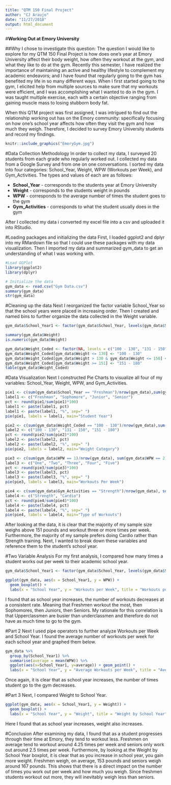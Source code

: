 ```yaml
---
title: "QTM 150 Final Project"
author: "CJ Araujo"
date: "11/27/2018"
output: html_document
---
```

#**Working Out at Emory University**

##Why I chose to investigate this question:
The question I would like to explore for my QTM 150 Final Project is how does one's year at Emory University affect their body weight, how often they workout at the gym, and what they like to do at the gym.  Recently this semester, I have realized the importance of maintaining an active and healthy lifestyle to complement my academic endeavors; and I have found that regularly going to the gym has benefited my life in so many different ways.  When I first started going to the gym, I elicited help from multiple sources to make sure that my workouts were efficient, and I was accomplishing what I wanted to do in the gym.  I was taught multiple exercise, each with a certain objective ranging from gaining muscle mass to losing stubborn body fat.  

When this QTM project was first assigned, I was intrigued to find out the relationship working out has on the Emory community: specifically focusing on how one's school year affects how often they visit the gym and how much they weigh.  Therefore, I decided to survey Emory University students and record my findings.

```r
knitr::include_graphics("EmoryGym.jpg")
```
#Data Collection Methodology
  In order to collect my data, I surveyed 20 students from each grade who regularly worked out.  I collected my data from a Google Survey and from one on one conversations.  I sorted my data into four categories: School_Year, Weight, WPW (Workouts per Week), and Gym_Activities.  The types and values of each are as follows:

* **School_Year** - corresponds to the students year at Emory University
* **Weight** - corresponds to the students weight in pounds
* **WPW** - corresponds to the average number of times the student goes to the gym
* **Gym_Activities** - corresponds to what the student usually does in the gym

After I collected my data i converted my excel file into a csv and uploaded it into RStudio.

#Loading packages and initializing the data
  First, I loaded ggplot2 and dplyr into my RMardown file so that I could use these packages with my data visualization.  Then I imported my data and summarized gym_data to get an understanding of what I was working with.
```r
#Load GGPlot
library(ggplot2)
library(dplyr)

# Initialize the data
gym_data <- read.csv("Gym Data.csv")
summary(gym_data)
str(gym_data)
```

#Cleaning up the data
  Next I reorganized the factor variable School_Year so that the school years were placed in increasing order.  Then I created and named bins to further organize the data collected in the Weight variable.
```r
gym_data$School_Year1 <- factor(gym_data$School_Year, levels(gym_data$School_Year)[c(1, 2, 3, 4)])

summary(gym_data$Weight)
is.numeric(gym_data$Weight)

gym_data$Weight_Coded <- factor(NA, levels = c("100 - 130", "131 - 150", "151 - 180"))
gym_data$Weight_Coded[gym_data$Weight <= 130] <- "100 - 130"
gym_data$Weight_Coded[gym_data$Weight > 130 & gym_data$Weight <= 150] <- "131 - 150"
gym_data$Weight_Coded[gym_data$Weight >= 151] <- "151 - 180"
table(gym_data$Weight_Coded)

```

#Data Visualization
  Next I constructed Pie Charts to visualize all four of my variables: School_Year, Weight, WPW, and Gym_Activities.
```r
pie1 <- c(sum(gym_data$School_Year == "Freshman")/nrow(gym_data),sum(gym_data$School_Year == "Sophomore")/nrow(gym_data), sum(gym_data$School_Year == "Junior")/nrow(gym_data), sum(gym_data$School_Year == "Senior")/nrow(gym_data))
label1 <- c("Freshman", "Sophomore", "Junior", "Senior")
pct <- round(pie1/sum(pie1)*100)
label1 <- paste(label1, pct)
label1 <- paste(label1, "%", sep=" ")
pie(pie1, labels = label1, main="Student Year")

pie2 <- c(sum(gym_data$Weight_Coded == "100 - 130")/nrow(gym_data),sum(gym_data$Weight_Coded == "131 - 150")/nrow(gym_data), sum(gym_data$Weight_Coded == "151 - 180")/nrow(gym_data))
label2 <- c("100 - 130", "131 - 150", "151 - 180")
pct <- round(pie2/sum(pie2)*100)
label2 <- paste(label2, pct)
label2 <- paste(label2, "%", sep=" ")
pie(pie2, labels = label2, main="Weight Category")

pie3 <- c(sum(gym_data$WPW == 1)/nrow(gym_data), sum(gym_data$WPW == 2)/nrow(gym_data), sum(gym_data$WPW == 3)/nrow(gym_data), sum(gym_data$WPW == 4)/nrow(gym_data), sum(gym_data$WPW == 5)/nrow(gym_data))
label3 <- c("One", "Two", "Three", "Four", "Five")
pct <- round(pie3/sum(pie3)*100)
label3 <- paste(label3, pct)
label3 <- paste(label3, "%", sep=" ")
pie(pie3, labels = label3, main="Workouts Per Week")

pie4 <- c(sum(gym_data$Gym_Activities == "Strength")/nrow(gym_data), sum(gym_data$Gym_Activities == "Cardio")/nrow(gym_data))
label4 <- c("Strength", "Cardio")
pct <- round(pie4/sum(pie4)*100)
label4 <- paste(label4, pct)
label4 <- paste(label4, "%", sep=" ")
pie(pie4, labels = label4, main="Type of Workouts")
```

After looking at the data, it is clear that the majority of my sample size weighs above 151 pounds and workout three or more times per week.  Furthermore, the majority of my sample prefers doing Cardio rather than Strength training.  Next, I wanted to break down these variables and reference them to the student's school year.

#Two Variable Analysis
  For my first analysis, I compared how many times a student works out per week to their academic school year.
```r
gym_data$School_Year1 <- factor(gym_data$School_Year, levels(gym_data$School_Year)[c(1, 4, 2, 3)])

ggplot(gym_data, aes(x = School_Year1, y = WPW)) +
  geom_boxplot() +
  labs(x = "School Year", y = "Workouts per Week", title = "Workouts per Week by School Year")
```

I found that as school year increases, the number of workouts decreases at a consistent rate.  Meaning that Freshmen workout the most, then Sophomores, then Juniors, then Seniors.  My rationale for this correlation is that Upperclassmen are busier than underclassmen and therefore do not have as much time to go to the gym.

#Part 2
  Next I used pipe operators to further analyze Workouts per Week and School Year.  I found the average number of workouts per week for each school year and graphed them below.
```r
gym_data %>%
  group_by(School_Year1) %>%
  summarise(average = mean(WPW)) %>%
  ggplot(aes(x=School_Year1, y=average)) + geom_point() +
  labs(x = "School Year", y = "Average Workouts per Week", title = "Average Workouts per Week by School Year")
```

Once again, it is clear that as school year increases, the number of times student go to the gym decreases.

#Part 3
Next, I compared Weight to School Year.
```r
ggplot(gym_data, aes(x = School_Year1, y = Weight)) +
  geom_boxplot() +
  labs(x = "School Year", y = "Weight", title = "Weight by School Year")
```

Here I found that as school year increases, weight also increases.

#Conclusion
  After examining my data, I found that as a student progresses through their time at Emory, they tend to workout less.  Freshmen on average tend to workout around 4.25 times per week and seniors only work out around 2.5 times per week.  Furthermore, by looking at the Weight by School Year boxplot, it is clear that as you increase in school year, you gain more weight.  Freshmen weigh, on average, 153 pounds and seniors weigh around 167 pounds.  This shows that there is a direct impact on the number of times you work out per week and how much you weigh.  Since freshmen students workout out more, they will inevitably weigh less than seniors.  

